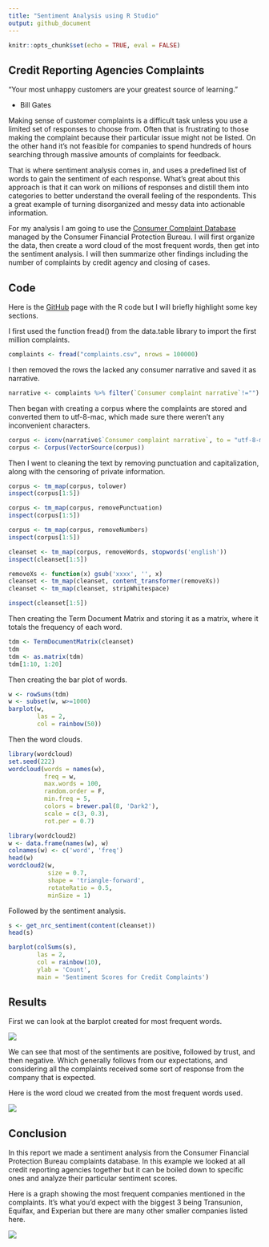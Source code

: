 ```yaml
---
title: "Sentiment Analysis using R Studio"
output: github_document
---
```


```r
knitr::opts_chunk$set(echo = TRUE, eval = FALSE)
```

## Credit Reporting Agencies Complaints

“Your most unhappy customers are your greatest source of learning.”

- Bill Gates

Making sense of customer complaints is a difficult task unless you use a limited set of responses to choose from. Often that is frustrating to those making the complaint because their particular issue might not be listed. On the other hand it's not feasible for companies to spend hundreds of hours searching through massive amounts of complaints for feedback.

That is where sentiment analysis comes in, and uses a predefined list of words to gain the sentiment of each response. What's great about this approach is that it can work on millions of responses and distill them into categories to better understand the overall feeling of the respondents. This a great example of turning disorganized and messy data into actionable information.

For my analysis I am going to use the [Consumer Complaint Database](https://www.consumerfinance.gov/data-research/consumer-complaints/) managed by the Consumer Financial Protection Bureau. I will first organize the data, then create a word cloud of the most frequent words, then get into the sentiment analysis. I will then summarize other findings including the number of complaints by credit agency and closing of cases.


## Code

Here is the [GitHub](https://github.com/ismaelisak/Sentiment-Analysis) page with the R code but I will briefly highlight some key sections.

I first used the function fread() from the data.table library to import the first million complaints.
```r
complaints <- fread("complaints.csv", nrows = 100000)
```

I then removed the rows the lacked any consumer narrative and saved it as narrative.
```r
narrative <- complaints %>% filter(`Consumer complaint narrative`!="")
```

Then began with creating a corpus where the complaints are stored and converted them to utf-8-mac, which made sure there weren't any inconvenient characters.

```r
corpus <- iconv(narrative$`Consumer complaint narrative`, to = "utf-8-mac")
corpus <- Corpus(VectorSource(corpus))
```

Then I went to cleaning the text by removing punctuation and capitalization, along with the censoring of private information.

```r
corpus <- tm_map(corpus, tolower)
inspect(corpus[1:5])

corpus <- tm_map(corpus, removePunctuation)
inspect(corpus[1:5])

corpus <- tm_map(corpus, removeNumbers)
inspect(corpus[1:5])

cleanset <- tm_map(corpus, removeWords, stopwords('english'))
inspect(cleanset[1:5])

removeXs <- function(x) gsub('xxxx', '', x)
cleanset <- tm_map(cleanset, content_transformer(removeXs))
cleanset <- tm_map(cleanset, stripWhitespace)

inspect(cleanset[1:5])
```

Then creating the Term Document Matrix and storing it as a matrix, where it totals the frequency of each word.

```r
tdm <- TermDocumentMatrix(cleanset)
tdm
tdm <- as.matrix(tdm)
tdm[1:10, 1:20]
```

Then creating the bar plot of words.

```r
w <- rowSums(tdm)
w <- subset(w, w>=1000)
barplot(w,
        las = 2,
        col = rainbow(50))
```

Then the word clouds.

```r
library(wordcloud)
set.seed(222)
wordcloud(words = names(w),
          freq = w,
          max.words = 100,
          random.order = F,
          min.freq = 5,
          colors = brewer.pal(8, 'Dark2'),
          scale = c(3, 0.3),
          rot.per = 0.7)

library(wordcloud2)
w <- data.frame(names(w), w)
colnames(w) <- c('word', 'freq')
head(w)
wordcloud2(w,
           size = 0.7,
           shape = 'triangle-forward',
           rotateRatio = 0.5,
           minSize = 1)
```

Followed by the sentiment analysis.

```r
s <- get_nrc_sentiment(content(cleanset))
head(s)

barplot(colSums(s),
        las = 2,
        col = rainbow(10),
        ylab = 'Count',
        main = 'Sentiment Scores for Credit Complaints')
```


## Results

First we can look at the barplot created for most frequent words.

![](Data/Figure1.png)

We can see that most of the sentiments are positive, followed by trust, and then negative. Which generally follows from our expectations, and considering all the complaints received some sort of response from the company that is expected.

Here is the word cloud we created from the most frequent words used.

![](Data/WordCloud2.png)

## Conclusion

In this report we made a sentiment analysis from the Consumer Financial Protection Bureau complaints database. In this example we looked at all credit reporting agencies together but it can be boiled down to specific ones and analyze their particular sentiment scores.

Here is a graph showing the most frequent companies mentioned in the complaints. It's what you'd expect with the biggest 3 being Transunion, Equifax, and Experian but there are many other smaller companies listed here.

![](Data/Rplot01.png)
